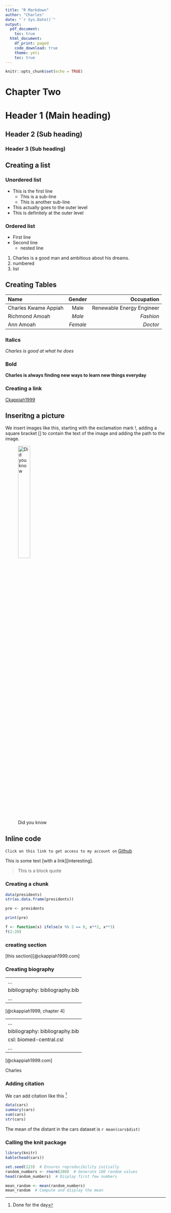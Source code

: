 ```yaml
---
title: "R Markdown"
author: "Charles"
date: "`r Sys.Date()`"
output:
  pdf_document:
    toc: true
  html_document:
    df_print: paged
    code_download: true
    theme: yeti
    toc: true
---
```


```r
knitr::opts_chunk$set(echo = TRUE)
```

# **Chapter Two**


# Header 1 (Main heading)
## Header 2 (Sub heading)
### Header 3 (Sub heading)


## Creating a list
### Unordered list
* This is the first line
   * This is a sub-line
   * This is another sub-line
 * This actually goes to the outer level
* This is definitely at the outer level

### Ordered list
- First line
* Second line
  - nested line

1. Charles is a good man and ambitious about his dreams.
2. numbered
3. list


## Creating Tables

| Name                  | Gender        | Occupation         |
| :------------         | :-----------: | --------------:    |
| Charles Kwame Appiah  | Male          | Renewable Energy Engineer |
| Richmond Amoah        | *Male*        | *Fashion*          |
| Ann Amoah             | *Female*      | *Doctor*           |

### Italics
*Charles is good at what he does*

### Bold
**Charles is always finding new ways to learn new things everyday**

### Creating a link
[Ckappiah1999](https://github.com/ckappiah1999/Charles_Nana)
 
 
## Inseritng a picture 
We insert images like this, starting with the exclamation mark !, adding a square bracket [] to contain the text of the image and adding the path to the image. 

![Did you know](Wind.jpg){width="30%"}

 
## Inline code 
`Click on this link to get access to my account on` [Github](https://github.com/ckappiah1999/Charles_Nana)


This is some text [with a link][interesting].

> This is a
> block quote

### Creating a chunk 

```r
data(presidents)
str(as.data.frame(presidents))

pre <- presidents

print(pre)
```


```r
f <- function(x) ifelse(x %% 2 == 0, x**2, x**3)
f(2:20)
```
### creating section

[this section][@ckappiah1999.com]

### Creating biography 

---
...
bibliography: bibliography.bib
...
---

[@ckappiah1999, chapter 4]

---
...
bibliography: bibliography.bib
csl: biomed-central.csl
...
---

[@ckappiah1999.com]

<sc>Charles</sc>

### Adding citation
We can add citation like this ^[Done for the day]

```r
data(cars)
summary(cars)
sum(cars)
str(cars)
```
The mean of the distant in the cars dataset is `r mean(cars$dist)`

### Calling the knit package

```r
library(knitr)
kable(head(cars))
```

```r
set.seed(123)  # Ensures reproducibility initially
random_numbers <- rnorm(200)  # Generate 100 random values
head(random_numbers)  # Display first few numbers
```
```r
mean_random <- mean(random_numbers)
mean_random  # Compute and display the mean
```

